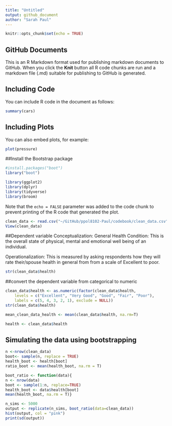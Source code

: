 ```yaml
---    
title: "Untitled"
output: github_document
author: "Sarah Paul"
---
```

    
 
```r
knitr::opts_chunk$set(echo = TRUE)
```

## GitHub Documents

This is an R Markdown format used for publishing markdown documents to GitHub. When you click the **Knit** button all R code chunks are run and a markdown file (.md) suitable for publishing to GitHub is generated.

## Including Code

You can include R code in the document as follows:

```r
summary(cars)
```

## Including Plots

You can also embed plots, for example:

```r
plot(pressure)
```

##Install the Bootstrap package
```r
#install.packages("boot")
library("boot")
```

```r
library(ggplot2)
library(dplyr)
library(tidyverse)
library(broom)
```

Note that the `echo = FALSE` parameter was added to the code chunk to prevent printing of the R code that generated the plot.

```r
clean_data <- read.csv("~/GitHub/ppol8102-Paul/codebook/clean_data.csv")
View(clean_data)
```

##Dependent variable
Conceptualization:
General Health Condition: This is the overall state of physical, mental and emotional well being of an individual.

Operationalization: This is measured by asking respondents how they will rate their/spouse health in general from from a scale of Excellent to poor.

```r
str(clean_data$health)
```

##convert the dependent variable from categorical to numeric
```r
clean_data$health <- as.numeric(factor(clean_data$health, 
    levels = c("Excellent", "Very Good", "Good", "Fair", "Poor"), 
    labels = c(5, 4, 3, 2, 1), exclude = NULL))
str(clean_data$health)
```
```r
mean_clean_data_health <- mean(clean_data$health, na.rm=T)
```

```r
health <- clean_data$health
```

## Simulating the data using bootstrapping
```r
n <-nrow(clean_data)
boot<- sample(n, replace = TRUE)
health_boot <- health[boot]
ratio_boot <- mean(health_boot, na.rm = T)
```


```r
boot_ratio <- function(data){
n <- nrow(data)
boot <- sample(1:n, replace=TRUE)
health_boot <- data$health[boot]
mean(health_boot, na.rm = T)}

```

```r
n_sims <- 5000
output <- replicate(n_sims, boot_ratio(data=clean_data))
hist(output, col = "pink")
print(sd(output))

```


